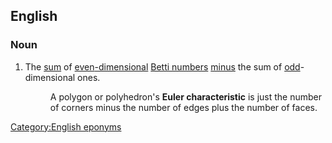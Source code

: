 ==English==
{{wikipedia}}

===Noun===
{{en-noun}}
# {{lb|en|topology|of a topological space}} The [[sum]] of [[even]][[-dimensional]] [[Betti number]]s [[minus]] the sum of [[odd]]-dimensional ones.
#: A polygon or polyhedron's '''Euler characteristic''' is just the number of corners minus the number of edges plus the number of faces.

[[Category:English eponyms]]